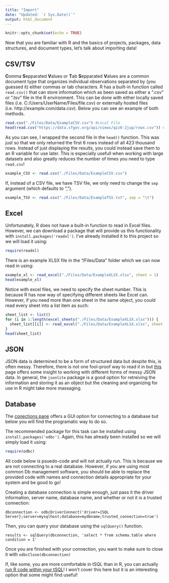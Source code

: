 ```yaml
---
title: "Import"
date: "Updated: `r Sys.Date()`"
output: html_document
---
```


```r
knitr::opts_chunk$set(echo = TRUE)
```

Now that you are familiar with R and the basics of projects, packages, data structures, and document types, let's talk about importing data! 

## CSV/TSV

**C**omma **S**epparated **V**alues or **T**ab **S**epparated **V**alues are a common document type that organizes individual observations separated by (you guessed it) either commas or tab characters. R has a built-in function called `read.csv()` that can store information which as been saved as either a ".csv" or ".tsv" file in the R environment. This can be done with either locally saved files (i.e. C:/Users/UserName/Files/file.csv) or externally hosted files (i.e. http://example.com/data.csv). Below you can see an example of both methods. 

```r
read.csv("./Files/Data/ExampleCSV.csv") #Local File
head(read.csv("https://data.sfgov.org/api/views/qzz6-2jup/rows.csv")) #External File
```

As you can see, I wrapped the second file in the `head()` function. This was just so that we only returned the first 6 rows instead of all 423 thousand rows. Instead of just displaying the results, you could instead save them to an R variable for use later. This is especially usefull when working with large datasets and also greatly reduces the number of times you need to type `read.csv`! 

```r
example_CSV <- read.csv("./Files/Data/ExampleCSV.csv")
```

If, instead of a CSV file, we have TSV file, we only need to change the `sep` argument (which defaults to ","). 

```r
example_TSV <- read.csv("./Files/Data/ExampleTSV.txt", sep = "\t")
```

## Excel

Unfortunately, R does not have a built-in function to read in Excel files. However, we can download a package that will provide us this functionality with `install.packages('readxl')`. I've already installed it to this project so we will load it using: 

```r
require(readxl)
```

There is an example XLSX file in the "/Files/Data" folder which we can now read in using: 

```r
example_xl <- read_excel("./Files/Data/ExampleXLSX.xlsx", sheet = 1)
head(example_xl)
```

Notice with excel files, we need to specify the sheet number. This is because R has now way of specifying different sheets like Excel can. However, if you need more than one sheet in the same object, you could read every sheet into a list item as such: 

```r
sheet_list <- list()
for (i in 1:length(excel_sheets("./Files/Data/ExampleXLSX.xlsx"))) {
  sheet_list[[i]] <- read_excel("./Files/Data/ExampleXLSX.xlsx", sheet = i)
}
head(sheet_list)
```


## JSON

JSON data is determined to be a form of structured data but despite this, is often messy. Therefore, there is not one fool-proof way to read it in but [this](https://cran.r-project.org/web/packages/jsonlite/vignettes/json-apis.html) page offers some insight to working with different forms of messy JSON data. In general, the `jsonlite` package is a good option for retreiving the information and storing it as an object but the cleaning and organizing for use in R might take more massaging.

## Database 

The [conections pane](https://db.rstudio.com/rstudio/connections/) offers a GUI option for connecting to a database but below you will find the programatic way to do so.

The recommended package for this task can be installed using `install.packages('odbc')`. Again, this has already been installed so we will simply load it using: 

```r
require(odbc)
```

All code below is psuedo-code and will not actually run. This is because we are not connecting to a real database. However, if you are using most common Db management software, you should be able to replace the provided code with names and connection details appropriate for your system and be good to go! 

Creating a database connection is simple enough, just pass it the driver information, server name, database name, and whether or not it is a trusted connection: 

``` dbconnection <- odbcDriverConnect('driver={SQL Server};server=mysqlhost;database=mydbname;trusted_connection=true') ```

Then, you can query your database using the `sqlQuery()` function.

``` results <- sqlQuery(dbconnection, 'select * from schema.table where condition = 1' ```

Once you are finished with your connection, you want to make sure to close it with `odbcClose(dbconnection)`


If, like some, you are more comfortable in tSQL than in R, you can actually [run R code within your tSQL](https://www.datacamp.com/community/tutorials/execute-r-python-sql)! I won't cover this here but it is an interesting option that some might find useful! 


